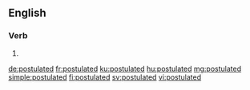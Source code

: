 ==English==

===Verb===
{{head|en|verb form}}

# {{en-past of|postulate}}

[[de:postulated]]
[[fr:postulated]]
[[ku:postulated]]
[[hu:postulated]]
[[mg:postulated]]
[[simple:postulated]]
[[fi:postulated]]
[[sv:postulated]]
[[vi:postulated]]